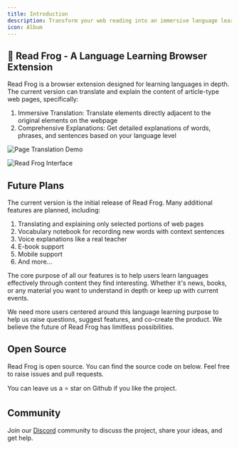 ```yaml
---
title: Introduction
description: Transform your web reading into an immersive language learning experience with Read Frog
icon: Album
---
```


## 🐸 Read Frog - A Language Learning Browser Extension

Read Frog is a browser extension designed for learning languages in depth. The current version can translate and explain the content of article-type web pages, specifically:

1. Immersive Translation: Translate elements directly adjacent to the original elements on the webpage
2. Comprehensive Explanations: Get detailed explanations of words, phrases, and sentences based on your language level

![Page Translation Demo](/tutorial/get-started/page-translation-demo.gif)

![Read Frog Interface](/tutorial/get-started/interface.png)

## Future Plans

The current version is the initial release of Read Frog. Many additional features are planned, including:

1. Translating and explaining only selected portions of web pages
2. Vocabulary notebook for recording new words with context sentences
3. Voice explanations like a real teacher
4. E-book support
5. Mobile support
6. And more...

The core purpose of all our features is to help users learn languages effectively through content they find interesting. Whether it's news, books, or any material you want to understand in depth or keep up with current events.

We need more users centered around this language learning purpose to help us raise questions, suggest features, and co-create the product. We believe the future of Read Frog has limitless possibilities.

## Open Source

Read Frog is open source. You can find the source code on below. Feel free to raise issues and pull requests.

<GithubInfo owner="mengxi-ream" repo="read-frog" />

You can leave us a ⭐ star on Github if you like the project.

## Community

Join our [Discord](https://discord.gg/nmhvb6u2T7) community to discuss the project, share your ideas, and get help.
